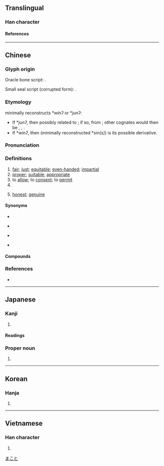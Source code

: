 {{character info}}
==Translingual==

===Han character===
{{Han char|rn=10|rad=儿|as=02|sn=4|four=23210|canj=IHU|ids=⿱厶儿}}

====References====
{{Han ref|kx=0123.030|dkj=01338|dj=0258.010|hdz=10265.030|uh=5141}}

----

==Chinese==
{{zh-forms}}

===Glyph origin===
{{Han etym}}
Oracle bone script: {{liushu|p}}.

Small seal script (corrupted form): {{Han compound|以|alt1=㠯|儿|c1=p|c2=s|ls=psc}}.

===Etymology===
{{zh-ref|Schuessler (2007)}} minimally reconstructs *''winʔ'' or *''junʔ'':
* If *''junʔ'', then possibly related to {{cog|my|ယုံ||to believe}}; if so, from {{inh|zh|sit-pro|*yum||to believe}}; other cognates would then be {{cog|csh|yón-é}}, {{cog|mrh|zó}}, {{cog|lhu|ʑo³¹}}.
* If *''winʔ'', then {{och-l|[[信]]}} (minimally reconstructed *''sin(s)'') is its possible derivative.

===Pronunciation===
{{zh-pron
|m=yǔn
|c=jyun4,wan5
|c-t=vun4
|mn=qz,tp,xm:ún/kh,zz:ín
|mn-t=rung2
|w=2yn
|mc=y
|oc=y
|cat=v,a,pn
}}

===Definitions===
{{zh-hanzi}}

# [[fair]]; [[just]]; [[equitable]]; [[even-handed]]; [[impartial]]
# [[proper]]; [[suitable]]; [[appropriate]]
# to [[allow]]; to [[consent]]; to [[permit]]
# {{surname|zh}}
# {{lb|zh|classical}} [[honest]]; [[genuine]]

====Synonyms====
* {{s|fair}}
{{zh-syn-saurus|公正}}
* {{s|proper}}
{{zh-syn-saurus|合適}}
* {{s|to allow}}
{{zh-syn-saurus|允許}}
* {{s|honest}}
{{zh-syn-saurus|誠懇}}

====Compounds====
{{zh-der|不允|中允|依允|俞允|俯允|允准|允執其中|允執厥中|允婚|允從|允承|允文允武|允洽|允當|允許|允諾|公允|平允|慨允|慨然允諾|慨然應允|應允|明允|滿口應允|祝允明|答允|葷允|虞允文|面允}}

===References===
* {{R:yue:Hanzi}}

----

==Japanese==

===Kanji===
{{ja-kanji|grade=|rs=儿02}}

# {{rfdef|ja|sort=儿02}}

====Readings====
{{ja-readings
|on=いん
|kun=まこと-, ゆる-す, じょう-
|nanori=なり, や
}}

===Proper noun===
{{ja-pos|proper|まこと}}

# {{given name|ja|male}}

[[Category:Japanese male given names|まこと]]

----

==Korean==

===Hanja===
{{ko-hanja|윤}}

# {{rfdef|ko|sort=儿02}}

----

==Vietnamese==

===Han character===
{{vi-readings|reading=[[doãn]], [[duẫn]]|rs=儿02}}

# {{rfdef|vi|sort=儿02}}